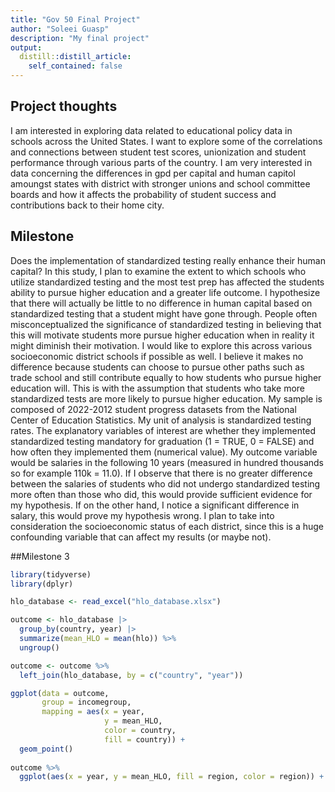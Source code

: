 ```yaml
---
title: "Gov 50 Final Project"
author: "Soleei Guasp"
description: "My final project"
output:
  distill::distill_article:
    self_contained: false
---
```




## Project thoughts

I am interested in exploring data related to educational policy data in schools across the United States. I want to explore some of the correlations and connections between student test scores, unionization and  student performance through various parts of the country. I am very interested in data concerning the differences in gpd per capital and human capitol amoungst states with district with stronger unions and school committee boards and how it affects the probability of student success and contributions back to their home city. 

## Milestone 

Does the implementation of standardized testing really enhance their human capital? In this study, I plan to examine the extent to which schools who utilize standardized testing and the most test prep has affected the students ability to pursue higher education and a greater life outcome. I hypothesize that there will actually be little to no difference in human capital based on standardized testing that a student might have gone through. People often misconceptualized the significance of standardized testing in believing that this will motivate students more pursue higher education when in reality it might diminish their motivation. I would like to explore this across various socioeconomic district schools if possible as well. I believe it makes no difference because students can choose to pursue other paths such as trade school and still contribute equally to how students who pursue higher education will. This is with the assumption that students who take more standardized tests are more likely to pursue higher education. My sample is composed of 2022-2012 student progress datasets from the National Center of Education Statistics. My unit of analysis is standardized testing rates. The explanatory variables of interest are whether they implemented standardized testing mandatory for graduation (1 = TRUE, 0 = FALSE)  and how often they implemented them (numerical value). My outcome variable would be salaries in the following 10 years (measured in hundred thousands so for example 110k = 11.0). If I observe that there is no greater difference between the salaries of students who did not undergo standardized testing more often than those who did, this would provide sufficient evidence for my hypothesis. If on the other hand, I notice a significant difference in salary, this would prove my hypothesis wrong. I plan to take into consideration the socioeconomic status of each district, since this is a huge confounding variable that can affect my results (or maybe not).

##Milestone 3
```r
library(tidyverse)
library(dplyr)

hlo_database <- read_excel("hlo_database.xlsx")

outcome <- hlo_database |>
  group_by(country, year) |>
  summarize(mean_HLO = mean(hlo)) %>% 
  ungroup()

outcome <- outcome %>% 
  left_join(hlo_database, by = c("country", "year"))

ggplot(data = outcome,
       group = incomegroup,
       mapping = aes(x = year,
                     y = mean_HLO,
                     color = country,
                     fill = country)) +
  geom_point()
  
outcome %>% 
  ggplot(aes(x = year, y = mean_HLO, fill = region, color = region)) + geom_point() + facet_wrap(~ incomegroup)

```